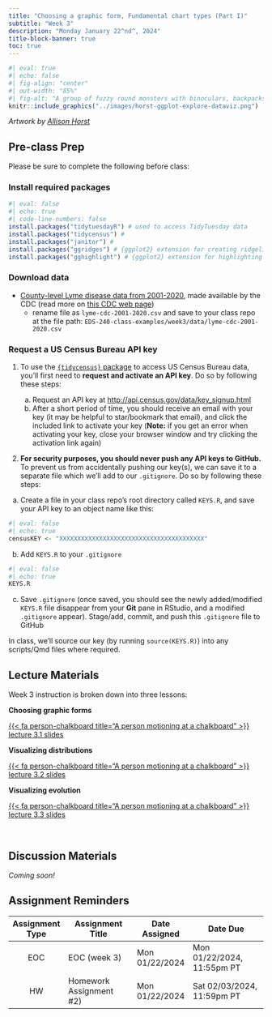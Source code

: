 ```yaml
---
title: "Choosing a graphic form, Fundamental chart types (Part I)"
subtitle: "Week 3"
description: "Monday January 22^nd^, 2024"
title-block-banner: true
toc: true
---
```


```r
#| eval: true 
#| echo: false
#| fig-align: "center"
#| out-width: "85%" 
#| fig-alt: "A group of fuzzy round monsters with binoculars, backpacks and guide books looking up a graphs flying around with wings (like birders, but with exploratory data visualizations). Stylized text reads 'ggplot2: visual data exploration.' Learn more about ggplot2."
knitr::include_graphics("../images/horst-ggplot-explore-dataviz.png")
```

:::{.gray-text .center-text}
*Artwork by [Allison Horst](https://allisonhorst.com/)*
:::

## Pre-class Prep

Please be sure to complete the following before class:

### Install required packages

```r
#| eval: false
#| echo: true
#| code-line-numbers: false
install.packages("tidytuesdayR") # used to access TidyTuesday data
install.packages("tidycensus") #
install.packages("janitor") # 
install.packages("ggridges") # {ggplot2} extension for creating ridgeline plots
install.packages("gghighlight") # {ggplot2} extension for highlighting geoms
```

<!-- install.packages("refugees") # a package designed to facilitate access to the United Nations High Commissioner for Refugees (UNHCR) Refugee Data Finder; includes the `population` data set, which we'll use for plotting  -->

### Download data

- [County-level Lyme disease data from 2001-2020](https://www.cdc.gov/lyme/resources/datasurveillance/LD-Case-Counts-by-County-01-20.csv), made available by the CDC (read more on [this CDC web page](https://www.cdc.gov/lyme/stats/survfaq.html))
  - rename file as `lyme-cdc-2001-2020.csv` and save to your class repo at the file path: `EDS-240-class-examples/week3/data/lyme-cdc-2001-2020.csv`

### Request a US Census Bureau API key

1. To use the [`{tidycensus}` package]() to access US Census Bureau data, you'll first need to **request and activate an API key**. Do so by following these steps:

    a. Request an API key at <http://api.census.gov/data/key_signup.html>
    b. After a short period of time, you should receive an email with your key (it may be helpful to star/bookmark that email), and click the included link to activate your key (**Note:** if you get an error when activating your key, close your browser window and try clicking the activation link again)

2. **For security purposes, you should never push any API keys to GitHub.** To prevent us from accidentally pushing our key(s), we can save it to a separate file which we'll add to our `.gitignore`. Do so by following these steps:

  a. Create a file in your class repo's root directory called `KEYS.R`, and save your API key to an object name like this:

```r
#| eval: false
#| echo: true
censusKEY <- "XXXXXXXXXXXXXXXXXXXXXXXXXXXXXXXXXXXXXXXX"
```

  b. Add `KEYS.R` to your `.gitignore`

```r
#| eval: false
#| echo: true
KEYS.R
```

  c. Save `.gitignore` (once saved, you should see the newly added/modified `KEYS.R` file disappear from your **Git** pane in RStudio, and a modified `.gitignore` appear). Stage/add, commit, and push this `.gitignore` file to GitHub
  
In class, we'll source our key (by running `source(KEYS.R)`) into any scripts/Qmd files where required.
    
## Lecture Materials

Week 3 instruction is broken down into three lessons:

::: {.grid}

::: {.g-col-12 .g-col-md-4}
::: {.center-text}
[**Choosing graphic forms**]{.teal-text .body-text-m}

[{{< fa person-chalkboard title="A person motioning at a chalkboard" >}} lecture 3.1 slides](../slides/week3.1-choosing-graphic-forms-slides.qmd){.btn role="button" target="_blank"} 
:::
:::

::: {.g-col-12 .g-col-md-4}
::: {.center-text}
[**Visualizing distributions**]{.teal-text .body-text-m}

[{{< fa person-chalkboard title="A person motioning at a chalkboard" >}} lecture 3.2 slides](../slides/week3.2-distributions-slides.qmd){.btn role="button" target="_blank"} 
:::
:::

::: {.g-col-12 .g-col-md-4}
::: {.center-text}
[**Visualizing evolution**]{.teal-text .body-text-m}

[{{< fa person-chalkboard title="A person motioning at a chalkboard" >}} lecture 3.3 slides](../slides/week3.3-evolution-slides.qmd){.btn role="button" target="_blank"}
:::
:::

:::

<br>

<!-- [*Today's lectures draw largely on materials created by [Meghan Hall](https://meghan.rbind.io/) for her course, [CMU 36-315: Statistical Graphics & Visualization](https://cmu-36315.netlify.app/#lectures), as well as information curated by [Yan Holtz](https://github.com/holtzy) & [Conor Healy](https://www.linkedin.com/in/conor-healy-b0299810a/) as part of their [From Data to Viz](https://www.data-to-viz.com/) project.*]{.gray-text .body-text-s} -->

<!-- - EDA (https://htmlpreview.github.io/?https://github.com/gexijin/gEDA/blob/main/example_report.html)-->
<!-- - visualizing quantitative, qualitative, temporal data (no spatial data, covered in EDS 223) -->
<!-- - charts, graphs, plots, diagrams -->
<!-- - other/advanced e.g. heat maps, treemaps -->

## Discussion Materials

*Coming soon!*

## Assignment Reminders

| Assignment Type | Assignment Title         | Date Assigned  | Date Due                   |
|:---------------:|--------------------------|----------------|----------------------------|
| EOC             | EOC (week 3)             | Mon 01/22/2024 | Mon 01/22/2024, 11:55pm PT |
| HW              | Homework Assignment #2)  | Mon 01/22/2024 | Sat 02/03/2024, 11:59pm PT |

<!-- | Assignment Type | Assignment Title                                                | Date Assigned  | Date Due        | -->
<!-- |:---------------:|------------------------------------------------------|----------------|----------------------------| -->
<!-- | EOC             | [EOC (week 3)](https://forms.gle/2BockakcBR7rsm26A)  | Mon 01/22/2024 | Mon 01/22/2024, 11:55pm PT | -->
<!-- | HW              | [Homework Assignment #2](../assignments/HW2.qmd)     | Mon 01/22/2024 | Sat 02/03/2024, 11:59pm PT | -->
